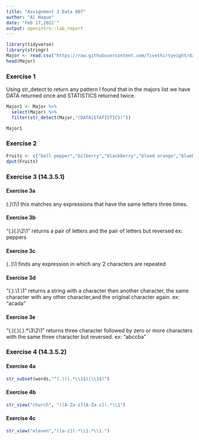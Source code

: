 ---
title: "Assignment 3 Data 607"
author: "Al Haque"
date: "Feb 17,2022`"
output: openintro::lab_report
---

```{r load-packages, message=FALSE}
library(tidyverse)
library(stringr)
Major <- read.csv("https://raw.githubusercontent.com/fivethirtyeight/data/master/college-majors/majors-list.csv",header=TRUE,sep=",")
head(Major)
```

### Exercise 1

Using str_detect to return any pattern I found that in the majors list we have DATA returned once and STATISTICS returned twice. 

```{r}

Major1 <- Major %>%
  select(Major) %>%
  filter(str_detect(Major,"(DATA|STATISTICS)")) 

Major1
```


### Exercise 2



```{r}
Fruits <- c("bell pepper","bilberry","blackberry","blood orange","blueberry","cantaloupe","chili pepper","cloudberry","elderberry","lime","lychee","mulberry","olive","salal berry")
dput(Fruits)
```


### Exercise 3 (14.3.5.1)

#### Exercise 3a

  (.)\1\1 this matches any expressions that have the same letters three times. 


#### Exercise 3b

  "(.)(.)\\2\\1" returns a pair of letters and the pair of letters but reversed ex: peppers

#### Exercise 3c

  (..)\1 finds any expression in which any 2 characters are repeated
  
#### Exercise 3d
  
  "(.).\\1.\\1" returns a string with a character then another character, the same character with any other character,and the original character again. ex: "acada" 
  
#### Exercise 3e

  "(.)(.)(.).*\\3\\2\\1" returns three character followed by zero or more characters with the same three character but reversed. ex: "abccba"


### Exercise 4 (14.3.5.2)


#### Exercise 4a

```{r}

str_subset(words,"^(.)((.*\\1$)|\\1$)")

```


#### Exercise 4b


```{r plot-prop-boys-present}
str_view("church", "([A-Za-z][A-Za-z]).*\\1")
```

#### Exercise 4c

```{r}
str_view("eleven","([a-z]).*\\1.*\\1.")
```


